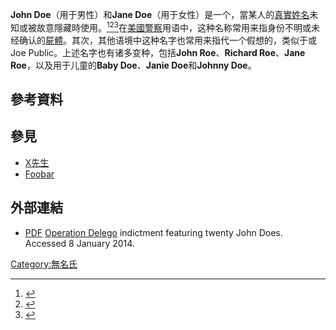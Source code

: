 {{Expand language|1=en|time=2020-09-04T14:25:21+00:00}}
'''John Doe'''（用于男性）和'''Jane Doe'''（用于女性）是一个{{tsl|en|Multiple-use name|多用途名字}}，當某人的[[真實姓名|真實姓名]]未知或被故意隱藏時使用。<ref>{{cite web|url=http://www.justice.gov/opa/documents/ceos-delego-indictment-twitched.pdf|title=Twitched Indictment|publisher=Justice.gov|accessdate=2012-10-02|archive-date=2013-08-21|archive-url=https://www.webcitation.org/6J31oGnQQ?url=http://www.justice.gov/opa/documents/ceos-delego-indictment-twitched.pdf|dead-url=no}}</ref><ref>{{cite web|url=https://www.courts.ca.gov/documents/BTB_23_5L_9.pdf|title=The People of the State of California v. John Doe|work=Judicial Council of California|accessdate=2019-02-08|archive-date=2020-10-30|archive-url=https://web.archive.org/web/20201030132900/https://www.courts.ca.gov/documents/BTB_23_5L_9.pdf|dead-url=no}}</ref><ref name="ireland">{{cite web|url=http://www.courts.ie/Judgments.nsf/09859e7a3f34669680256ef3004a27de/219f33309598cd3980257a00003d3c0e?OpenDocument|title=McKeogh -v- John Doe 1 & ors : Judgments & Determinations : Courts Service of Ireland|first=Courts Service of|last=Ireland|date=|website=www.courts.ie|accessdate=2018-12-04|archive-date=2017-10-18|archive-url=https://web.archive.org/web/20171018072119/http://www.courts.ie/Judgments.nsf/09859e7a3f34669680256ef3004a27de/219f33309598cd3980257a00003d3c0e?OpenDocument|dead-url=no}}</ref>在[[美國警察|美國警察]]用语中，这种名称常用来指身份不明或未经确认的[[屍體|屍體]]。其次，其他语境中这种名字也常用来指代一个假想的{{tsl|en|everyman||普通人}}，类似于{{tsl|en|John Q. Public}}或Joe Public。上述名字也有诸多变种，包括'''John Roe'''、'''Richard Roe'''、'''Jane Roe'''，以及用于儿童的'''Baby Doe'''、'''Janie Doe'''和'''Johnny Doe'''。

==參考資料==
{{Reflist}}

==參見==
* [[X先生|X先生]]
* [[Foobar|Foobar]]

==外部連結==
*[http://www.justice.gov/opa/documents/ceos-delego-indictment-twitched.pdf PDF]{{WebCite|url=https://www.webcitation.org/6J31oGnQQ?url=http://www.justice.gov/opa/documents/ceos-delego-indictment-twitched.pdf |date=20130821221610 |dateformat=iso }} [[Operation_Delego|Operation Delego]] indictment featuring twenty John Does. Accessed 8 January 2014.

[[Category:無名氏|Category:無名氏]]